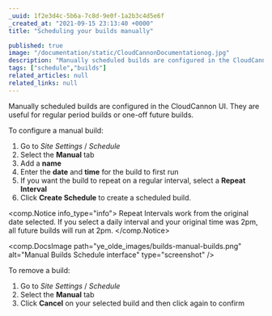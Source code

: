 ```yaml
---
_uuid: 1f2e3d4c-5b6a-7c8d-9e0f-1a2b3c4d5e6f
_created_at: "2021-09-15 23:13:40 +0000"
title: "Scheduling your builds manually"

published: true
image: "/documentation/static/CloudCannonDocumentationog.jpg"
description: "Manually scheduled builds are configured in the CloudCannon UI. They are useful for regular period builds or one-off future builds."
tags: ["schedule","builds"]
related_articles: null
related_links: null
---
```


Manually scheduled builds are configured in the CloudCannon UI. They are useful for regular period builds or one-off future builds.

To configure a manual build:

1. Go to *Site Settings* / *Schedule*
2. Select the **Manual** tab
3. Add a **name**
4. Enter the **date** and **time** for the build to first run
5. If you want the build to repeat on a regular interval, select a **Repeat Interval**
6. Click **Create Schedule** to create a scheduled build.

<comp.Notice info_type="info">
  Repeat Intervals work from the original date selected. If you select a daily interval and your original time was 2pm, all future builds will run at 2pm.
</comp.Notice>

<comp.DocsImage path="ye_olde_images/builds-manual-builds.png" alt="Manual Builds Schedule interface" type="screenshot" />

To remove a build:

1. Go to *Site Settings* / *Schedule*
2. Select the **Manual** tab
3. Click **Cancel** on your selected build and then click again to confirm
